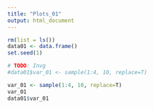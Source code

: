 ```yaml
---
title: "Plots_01"
output: html_document
---
```



```r
rm(list = ls())
data01 <- data.frame()
set.seed(1)

# TODO: Invg
#data01$var_01 <- sample(1:4, 10, replace=T)

var_01 <- sample(1:4, 10, replace=T)
var_01
data01$var_01


```


